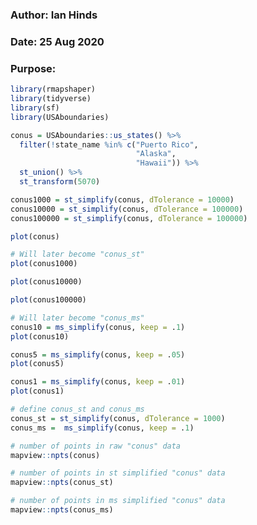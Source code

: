 ### Author: Ian Hinds
### Date: 25 Aug 2020
### Purpose: 

```r
library(rmapshaper)
library(tidyverse)
library(sf)
library(USAboundaries)
```
```r
conus = USAboundaries::us_states() %>%
  filter(!state_name %in% c("Puerto Rico", 
                            "Alaska",
                            "Hawaii")) %>%
  st_union() %>%
  st_transform(5070)

conus1000 = st_simplify(conus, dTolerance = 10000)
conus10000 = st_simplify(conus, dTolerance = 100000)
conus100000 = st_simplify(conus, dTolerance = 100000)

plot(conus)

# Will later become "conus_st"
plot(conus1000)

plot(conus10000)
```


```r
plot(conus100000)

```

```r
# Will later become "conus_ms"
conus10 = ms_simplify(conus, keep = .1)
plot(conus10)
```
```r
conus5 = ms_simplify(conus, keep = .05)
plot(conus5)
```
```r
conus1 = ms_simplify(conus, keep = .01)
plot(conus1)
```

```r
# define conus_st and conus_ms
conus_st = st_simplify(conus, dTolerance = 1000)
conus_ms =  ms_simplify(conus, keep = .1)

# number of points in raw "conus" data
mapview::npts(conus)

# number of points in st simplified "conus" data
mapview::npts(conus_st)

# number of points in ms simplified "conus" data
mapview::npts(conus_ms)
```
```r
```


